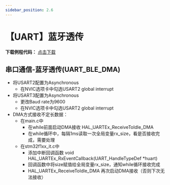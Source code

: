 ```yaml
---
sidebar_position: 2.6
---
```

# 【UART】蓝牙透传

**下载例程代码：** <a href="https://pan.baidu.com/s/1lUdZ-WAxT7cStxy_7jXGLA?pwd=1234" class="source_download_button">点击下载</a>

## 串口通信-蓝牙透传(UART_BLE_DMA)

- 将USART2配置为Asynchronous
  - 在NVIC选项卡中勾选USART2 global interrupt
- 将USART3配置为Asynchronous
  - 更改Baud rate为9600
  - 在NVIC选项卡中勾选USART2 global interrupt
- DMA方式接收不定长数据：
  - 在main.c中
    - 在while前面启动DMA接收 HAL_UARTEx_ReceiveToIdle_DMA
    - 在while循环中，每隔1ms读取一次全局变量rx_size，看是否接收完成，需要处理
  - 在stm32f1xx_it.c中
    - 添加中断回调函数 void HAL_UARTEx_RxEventCallback(UART_HandleTypeDef *huart)
    - 回调函数中将size赋值给全局变量rx_size，通知while循环接收完成
    - HAL_UARTEx_ReceiveToIdle_DMA 再次启动DMA接收（否则下次无法接收）

